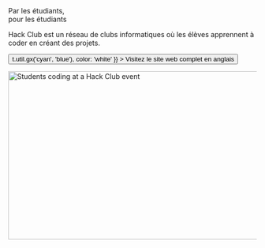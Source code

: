 
<Container variant="copy">

<Heading as="h1">
  Par les étudiants, <br />
  pour les étudiants
</Heading>

Hack Club est un réseau de clubs informatiques où les élèves apprennent à coder en créant des projets.

<p>
  <Button
    as="a"
    href="https://hackclub.com/?ref=fr"
    variant="ctaLg"
    sx={{
      backgroundImage: t => t.util.gx('cyan', 'blue'),
      color: 'white'
    }}
  >
    Visitez le site web complet en anglais
  </Button>
</p>

<img
  alt="Students coding at a Hack Club event"
  src="https://cloud-lapsqbi7m-hack-club-bot.vercel.app/0assemble.jpg"
  width="512"
  height="341"
/>

</Container>

